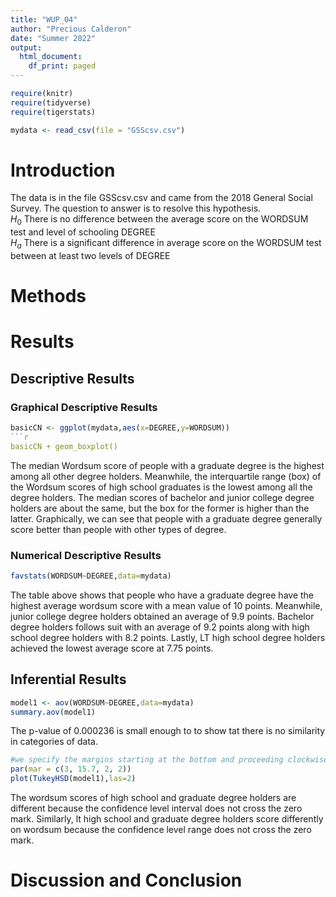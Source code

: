 ```yaml
---
title: "WUP_04"
author: "Precious Calderon"
date: "Summer 2022"
output:
  html_document:
    df_print: paged
---
```


```r
require(knitr)
require(tidyverse)
require(tigerstats)

mydata <- read_csv(file = "GSScsv.csv")
```

# Introduction

<!--In this section you explain what you are trying to show.  Where did the data come from?  What is the research or other question you are trying to answer?!-->

The data is in the file GSScsv.csv and came from the 2018 General Social Survey.  The question to answer is to resolve this hypothesis.  
$H_0$ There is no difference between the average score on the WORDSUM test and level of schooling DEGREE  
$H_a$ There is a significant difference in average score on the WORDSUM test between at least two levels of DEGREE  

# Methods

<!--Decide on your methods:  use "variable analysis" or other appropriate descriptors.  Make sure to choose at least one graphical method and at least one numerical method.!-->

# Results

<!--Divide this section into two sub-sections:  One for your descriptive  results and one for your inferential results.!-->

## Descriptive Results

### Graphical Descriptive Results

<!--Graphical results here.  Make sure to show your code.  Provide appropriate labels for axes, giving units if possible, and provide a good title for the graph, too.  Use the graphical results to describe the patterns if any that exist in the data as focused toward the research question!-->
  
```r
basicCN <- ggplot(mydata,aes(x=DEGREE,y=WORDSUM))
```r
basicCN + geom_boxplot()
```
  
The median Wordsum score of people with a graduate degree is the highest among all other degree holders. Meanwhile, the interquartile range (box) of the Wordsum scores of high school graduates is the lowest among all the degree holders. The median scores of bachelor and junior college degree holders are about the same, but the box for the former is higher than the latter. Graphically, we can see that people with a graduate degree generally score better than people with other types of degree.
  
### Numerical Descriptive Results

<!--Numerical results go here. Use the numerical results to describe the patterns if any that exist in the data as focused toward the research question!-->
  
```r
favstats(WORDSUM~DEGREE,data=mydata)
```
  
The table above shows that people who have a graduate degree have the highest average wordsum score with a mean value of 10 points. Meanwhile, junior college degree holders obtained an average of 9.9 points. Bachelor degree holders follows suit with an average of 9.2 points along with high school degree holders with 8.2 points. Lastly, LT high school degree holders achieved the lowest average score at 7.75 points. 
  
## Inferential Results

<!--State hypothesis clearly.  Make sure your discussion of the inferential test covers all the aspects that the test output produces, such as test statistic, p-value etc.  Make a decision about the null hypothesis, explain the assumptions on which the selected test/procedure was based, and why the chosen procedure satisfys the assumptions and is appropriate to answer the research question!-->
  
```r
model1 <- aov(WORDSUM~DEGREE,data=mydata)
summary.aov(model1)
```
    
The p-value of 0.000236 is small enough to to show tat there is no similarity in categories of data. 
  
```r
#we specify the margins starting at the bottom and proceeding clockwise - thus 8.7 is the left side margin to hold the names of the factors
par(mar = c(3, 15.7, 2, 2))
plot(TukeyHSD(model1),las=2)
```
  
The wordsum scores of high school and graduate degree holders are different because the confidence level interval does not cross the zero mark. Similarly, lt high school and graduate  degree holders score differently on wordsum  because the confidence level range does not cross the zero mark.  
  

# Discussion and Conclusion

<!--Discussion and conclusion here.  If you found a relationship be sure to consider whether the relationship occurs because one of the variavbles causes the other, or whether they perhasps are related for some other reason.  Watch the chapter 6 videos from the GeorgeTown videos collection.!-->
